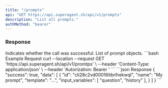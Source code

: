 ```yaml
---
title: "/prompts"
api: "GET https://api.superagent.sh/api/v1/prompts"
description: "List all prompts."
authMethod: "bearer"
---
```


### Response

<ResponseField name="success" type="boolean">
  Indicates whether the call was successful.
</ResponseField>

<ResponseField name="data" type="object">
  List of prompt objects.
</ResponseField>

<RequestExample>
```bash Example Request
curl --location --request GET 'https://api.superagent.sh/api/v1/promtps' \
--header 'Content-Type: application/json' \
--header 'Autorization: Bearer <token>'
```
</RequestExample>

<ResponseExample>
```json Response
{
  "success": true,
  "data": [
    {
      "id": "cli28c2vd00016itbrlhekwql",
      "name": "My prompt",
      "template": "...",
      "input_variables": [
        "question",
        "history"
      ],
    }
  ]
}
```
</ResponseExample>
